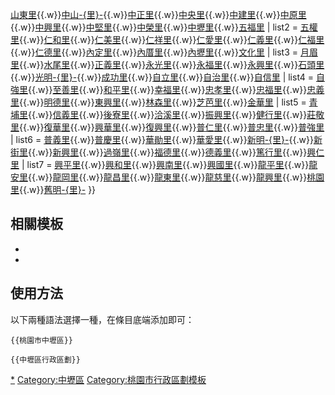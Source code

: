 {{Navbox
| title = [[中壢區]]行政區劃
| state = uncollapsed
| tracking = <includeonly>no</includeonly>
| above = [[中壢區|區公所所在地]]：[[金華里 (中壢區)|金華里]]
| image = 
| name  = 桃園市中壢區
| list1 = [[三民里 (中壢區)|三民里]]{{.w}}[[山東里 (桃園市)|山東里]]{{.w}}[[中山里 (中壢區)|中山-{里}-]]{{.w}}[[中正里 (中壢區)|中正里]]{{.w}}[[中央里 (桃園市)|中央里]]{{.w}}[[中建里]]{{.w}}[[中原里 (中壢區)|中原里]]{{.w}}[[中興里 (中壢區)|中興里]]{{.w}}[[中堅里]]{{.w}}[[中榮里 (桃園市)|中榮里]]{{.w}}[[中壢里]]{{.w}}[[五福里 (中壢區)|五福里]]
| list2 = [[五權里 (中壢區)|五權里]]{{.w}}[[仁和里 (中壢區)|仁和里]]{{.w}}[[仁美里 (桃園市)|仁美里]]{{.w}}[[仁祥里]]{{.w}}[[仁愛里 (中壢區)|仁愛里]]{{.w}}[[仁義里 (中壢區)|仁義里]]{{.w}}[[仁福里 (桃園市)|仁福里]]{{.w}}[[仁德里 (桃園市)|仁德里]]{{.w}}[[內定里]]{{.w}}[[內厝里 (桃園市)|內厝里]]{{.w}}[[內壢里]]{{.w}}[[文化里 (中壢區)|文化里]]
| list3 = [[月眉里 (中壢區)|月眉里]]{{.w}}[[水尾里 (桃園市)|水尾里]]{{.w}}[[正義里 (桃園市)|正義里]]{{.w}}[[永光里 (桃園市)|永光里]]{{.w}}[[永福里 (桃園市)|永福里]]{{.w}}[[永興里 (中壢區)|永興里]]{{.w}}[[石頭里]]{{.w}}[[光明里 (桃園市)|光明-{里}-]]{{.w}}[[成功里 (桃園市)|成功里]]{{.w}}[[自立里 (桃園市)|自立里]]{{.w}}[[自治里]]{{.w}}[[自信里 (桃園市)|自信里]]
| list4 = [[自強里 (中壢區)|自強里]]{{.w}}[[至善里 (桃園市)|至善里]]{{.w}}[[和平里 (桃園市)|和平里]]{{.w}}[[幸福里 (中壢區)|幸福里]]{{.w}}[[忠孝里 (桃園市)|忠孝里]]{{.w}}[[忠福里]]{{.w}}[[忠義里 (中壢區)|忠義里]]{{.w}}[[明德里 (中壢區)|明德里]]{{.w}}[[東興里 (中壢區)|東興里]]{{.w}}[[林森里 (桃園市)|林森里]]{{.w}}[[芝芭里]]{{.w}}[[金華里 (桃園市)|金華里]]
| list5 = [[青埔里]]{{.w}}[[信義里 (桃園市)|信義里]]{{.w}}[[後寮里]]{{.w}}[[洽溪里]]{{.w}}[[振興里 (桃園市)|振興里]]{{.w}}[[健行里 (桃園市)|健行里]]{{.w}}[[莊敬里 (中壢區)|莊敬里]]{{.w}}[[復華里]]{{.w}}[[興華里]]{{.w}}[[復興里 (中壢區)|復興里]]{{.w}}[[普仁里]]{{.w}}[[普忠里]]{{.w}}[[普強里]]
| list6 = [[普義里]]{{.w}}[[普慶里]]{{.w}}[[華勛里]]{{.w}}[[華愛里]]{{.w}}[[新明里 (桃園市)|新明-{里}-]]{{.w}}[[新街里 (桃園市)|新街里]]{{.w}}[[新興里 (中壢區)|新興里]]{{.w}}[[過嶺里]]{{.w}}[[福德里 (桃園市)|福德里]]{{.w}}[[德義里 (桃園市)|德義里]]{{.w}}[[篤行里]]{{.w}}[[興仁里 (中壢區)|興仁里]]
| list7 = [[興平里]]{{.w}}[[興和里 (中壢區)|興和里]]{{.w}}[[興南里 (桃園市)|興南里]]{{.w}}[[興國里]]{{.w}}[[龍平里]]{{.w}}[[龍安里 (中壢區)|龍安里]]{{.w}}[[龍岡里]]{{.w}}[[龍昌里]]{{.w}}[[龍東里 (桃園市)|龍東里]]{{.w}}[[龍慈里]]{{.w}}[[龍興里 (桃園市)|龍興里]]{{.w}}[[龍德里 (桃園市)|桃園里]]{{.w}}[[舊明里|舊明-{里}-]] 
}}

<noinclude>

== 相關模板 ==
*{{tl|台灣行政區劃}}
*{{tl|中華民國行政區劃}}

== 使用方法 ==
以下兩種語法選擇一種，在條目底端添加即可：
<pre>{{桃園市中壢區}}</pre>
<pre>{{中壢區行政區劃}}</pre>

[[Category:桃園市的里|*]]
[[Category:中壢區]]
[[Category:桃園市行政區劃模板]]
</noinclude>